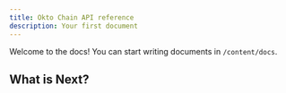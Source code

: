 ```yaml
---
title: Okto Chain API reference
description: Your first document
---
```


Welcome to the docs! You can start writing documents in `/content/docs`.

## What is Next?

<Cards>
  <Card
    title="Learn more about Next.js"
    href="https://nextjs.org/docs"
    description="learn more "
    icon=""
  />
  <Card title="Learn more about Fumadocs" href="https://fumadocs.vercel.app" />
</Cards>
